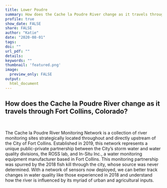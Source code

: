 ```yaml
---
title: Lower Poudre
summary: How does the Cache la Poudre River change as it travels through Fort Collins, Colorado?
profile: true
show_date: FALSE
share: FALSE
author: "Katie"
date: "2020-08-01"
tags:
doi: ""
url_pdf: ""
details: 
keywords: ""
thumbnail: 'featured.png'
image:
  preview_only: FALSE
output: 
  html_document
---
```


## How does the Cache la Poudre River change as it travels through Fort Collins, Colorado?

<br>

The Cache la Poudre River Monitoring Network is a collection of river monitoring sites strategically located throughout and directly upstream of the City of Fort Collins. Established in 2019, this network represents a unique public-private partnership between the City’s storm water and water quality divisions, the ROSS lab, and In-Situ Inc., a water monitoring equipment manufacturer based in Fort Collins. This monitoring partnership was spurred by the 2018 fish kill through the city, whose source was never determined. With a network of sensors now deployed, we can better track changes in water quality like those experienced in 2018 and understand how the river is influenced by its myriad of urban and agricultural inputs.